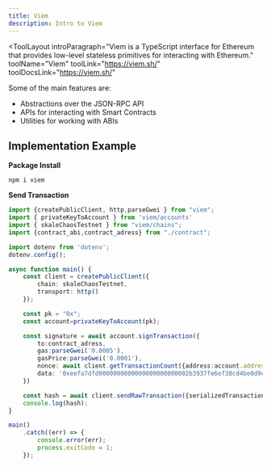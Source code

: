 ```yaml
---
title: Viem
description: Intro to Viem
---
```


<ToolLayout
    introParagraph="Viem is a TypeScript interface for Ethereum that provides low-level stateless primitives for interacting with Ethereum."
    toolName="Viem"
    toolLink="https://viem.sh/"
    toolDocsLink="https://viem.sh/"
>

Some of the main features are:
- Abstractions over the JSON-RPC API 
- APIs for interacting with Smart Contracts
- Utilities for working with ABIs

## Implementation Example

**Package Install**
```shell
npm i viem
```

**Send Transaction**
```typescript
import {createPublicClient, http,parseGwei } from "viem";
import { privateKeyToAccount } from 'viem/accounts'
import { skaleChaosTestnet } from "viem/chains";
import {contract_abi,contract_adress} from "./contract";

import dotenv from 'dotenv'; 
dotenv.config();

async function main() {
	const client = createPublicClient({
		chain: skaleChaosTestnet,
		transport: http()
	});

	const pk = "0x";
	const account=privateKeyToAccount(pk);

	const signature = await account.signTransaction({
		to:contract_adress,
		gas:parseGwei('0.0005'),
		gasPrice:parseGwei('0.0001'),
		nonce: await client.getTransactionCount({address:account.address}),
		data: '0xeefa7dfd0000000000000000000000002b3937fe6ef38cd4be0d9ceb05823087b716d689'
	})

	const hash = await client.sendRawTransaction({serializedTransaction:signature});
	console.log(hash);
}

main()
	.catch((err) => {
		console.error(err);
		process.exitCode = 1;
	});
```
</ToolLayout>